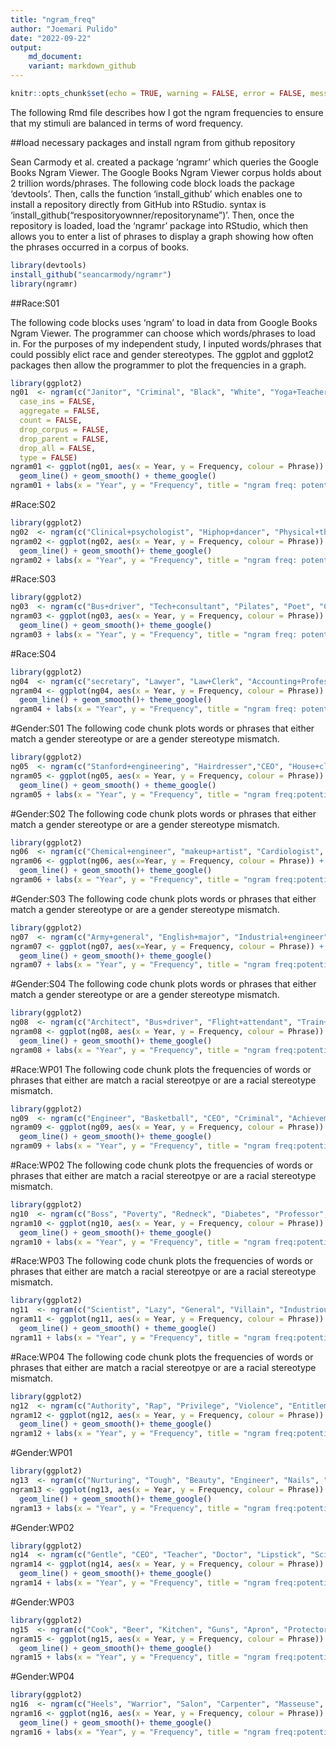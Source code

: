 ```yaml
---
title: "ngram_freq"
author: "Joemari Pulido"
date: "2022-09-22"
output:
    md_document:
    variant: markdown_github
---
```


```r
knitr::opts_chunk$set(echo = TRUE, warning = FALSE, error = FALSE, message = FALSE)
```

The following Rmd file describes how I got the ngram frequencies to ensure that my stimuli are balanced in terms of word frequency.

##load necessary packages and install ngram from github repository

Sean Carmody et al. created a package 'ngramr' which queries the Google Books Ngram Viewer. The Google Books Ngram Viewer corpus holds about 2 trillion words/phrases. The following code block loads the package 'devtools'. Then, calls the function 'install_github' which enables one to install a repository directly from GitHub into RStudio. syntax is 'install_github("respositoryownner/repositoryname")'. Then, once the repository is loaded, load the 'ngramr' package into RStudio, which then allows you to enter a list of phrases to display a graph showing how often the phrases occurred in a corpus of books.

```r
library(devtools)
install_github("seancarmody/ngramr")
library(ngramr)
```

##Race:S01

The following code blocks uses 'ngram' to load in data from Google Books Ngram Viewer. The programmer can choose which words/phrases to load in. For the purposes of my independent study, I inputed words/phrases that could possibly elict race and gender stereotypes. The ggplot and ggplot2 packages then allow the programmer to plot the frequencies in a graph.

```r
library(ggplot2)
ng01  <- ngram(c("Janitor", "Criminal", "Black", "White", "Yoga+Teacher", "Business+Executive","McDonalds", "Nail+tech", "Creative+writing+major", "Cardiologist", "Rapper", "Lunch+lady"), year_start = 2000, smoothing = 3,
  case_ins = FALSE,
  aggregate = FALSE,
  count = FALSE,
  drop_corpus = FALSE,
  drop_parent = FALSE,
  drop_all = FALSE,
  type = FALSE)
ngram01 <- ggplot(ng01, aes(x = Year, y = Frequency, colour = Phrase)) +
  geom_line() + geom_smooth() + theme_google()
ngram01 + labs(x = "Year", y = "Frequency", title = "ngram freq: potential race sentence stimuli")
```

#Race:S02

```r
library(ggplot2)
ng02  <- ngram(c("Clinical+psychologist", "Hiphop+dancer", "Physical+therapist", "unemployed", "BurgerKing+employee", "English+Professor", "Administrative+Assistant", "Mathematics+Professor", "speech+pathologist", "real+estate+agent", "highschool+dropout", "Psychology+Professor"),year_start = 2000)
ngram02 <- ggplot(ng02, aes(x = Year, y = Frequency, colour = Phrase)) +
  geom_line() + geom_smooth()+ theme_google()
ngram02 + labs(x = "Year", y = "Frequency", title = "ngram freq: potential race sentence stimuli")
```

#Race:S03

```r
library(ggplot2)
ng03  <- ngram(c("Bus+driver", "Tech+consultant", "Pilates", "Poet", "Congressman", "Train+conductor", "Social+worker", "college+dropout", "Civil+engineer", "Philosophy+professor", "Maintenance+Staff", "House+keeper"), year_start = 2000)
ngram03 <- ggplot(ng03, aes(x = Year, y = Frequency, colour = Phrase)) +
  geom_line() + geom_smooth()+ theme_google()
ngram03 + labs(x = "Year", y = "Frequency", title = "ngram freq: potential race sentence stimuli")
```

#Race:S04

```r
library(ggplot2)
ng04  <- ngram(c("secretary", "Lawyer", "Law+Clerk", "Accounting+Professor", "Jazz+musician"), year_start = 2000)
ngram04 <- ggplot(ng04, aes(x = Year, y = Frequency, colour = Phrase)) +
  geom_line() + geom_smooth()+ theme_google()
ngram04 + labs(x = "Year", y = "Frequency", title = "ngram freq: potential race sentence stimuli")
```

#Gender:S01 The following code chunk plots words or phrases that either match a gender stereotype or are a gender stereotype mismatch.

```r
library(ggplot2)
ng05  <- ngram(c("Stanford+engineering", "Hairdresser","CEO", "House+cleaner", "Data+analyst", "Elementary+teacher", "President","nursing+student", "Business+Executive", "RISD+fashion+major", "Neurologist","preschool+teacher"), year_start = 2000)
ngram05 <- ggplot(ng05, aes(x = Year, y = Frequency, colour = Phrase)) +
  geom_line() + geom_smooth() + theme_google()
ngram05 + labs(x = "Year", y = "Frequency", title = "ngram freq:potential gender sentence stimuli")
```

#Gender:S02 The following code chunk plots words or phrases that either match a gender stereotype or are a gender stereotype mismatch.

```r
library(ggplot2)
ng06  <- ngram(c("Chemical+engineer", "makeup+artist", "Cardiologist", "Babysitter", "Psychology+major", "secretary", "weightlifter", "midwife", "Computerscience+major", "Creative+writing+major", "Neurosurgeon", "School+principal"), year_start = 2000)
ngram06 <- ggplot(ng06, aes(x=Year, y = Frequency, colour = Phrase)) +
  geom_line() + geom_smooth()+ theme_google()
ngram06 + labs(x = "Year", y = "Frequency", title = "ngram freq:potential gender sentence stimuli")

```

#Gender:S03 The following code chunk plots words or phrases that either match a gender stereotype or are a gender stereotype mismatch.

```r
library(ggplot2)
ng07  <- ngram(c("Army+general", "English+major", "Industrial+engineer", "Librarian", "Airforce+captain", "social+worker", "carpenter", "teaching+assistant", "therapist", "yoga+instructor", "firefighter", "child+psychologist"), year_start = 2000)
ngram07 <- ggplot(ng07, aes(x=Year, y = Frequency, colour = Phrase)) +
  geom_line() + geom_smooth()+ theme_google()
ngram07 + labs(x = "Year", y = "Frequency", title = "ngram freq:potential gender sentence stimuli")

```

#Gender:S04 The following code chunk plots words or phrases that either match a gender stereotype or are a gender stereotype mismatch.

```r
library(ggplot2)
ng08  <- ngram(c("Architect", "Bus+driver", "Flight+attendant", "Train+conductor", "School+counselor", "Landscaper","Sewing+machinist", "Electrician", "Florist", "Construction+worker", "Office+clerk", "Wall+tiler", "Administrative+assistant", "forklift+driver" ), year_start = 2000)
ngram08 <- ggplot(ng08, aes(x = Year, y = Frequency, colour = Phrase)) +
  geom_line() + geom_smooth()+ theme_google()
ngram08 + labs(x = "Year", y = "Frequency", title = "ngram freq:potential gender sentence stimuli")

```

#Race:WP01 The following code chunk plots the frequencies of words or phrases that either are match a racial stereotpye or are a racial stereotype mismatch.

```r
library(ggplot2)
ng09  <- ngram(c("Engineer", "Basketball", "CEO", "Criminal", "Achievement", "Homeless", "Doctor", "Janitor", "Cop", "Thief","Racist", "Aggresive"), year_start = 2000)
ngram09 <- ggplot(ng09, aes(x = Year, y = Frequency, colour = Phrase)) +
  geom_line() + geom_smooth()+ theme_google()
ngram09 + labs(x = "Year", y = "Frequency", title = "ngram freq:potential race word pair stimuli")
```

#Race:WP02 The following code chunk plots the frequencies of words or phrases that either are match a racial stereotpye or are a racial stereotype mismatch.

```r
library(ggplot2)
ng10  <- ngram(c("Boss", "Poverty", "Redneck", "Diabetes", "Professor", "Cocaine", "Unseasoned", "Spices", "Congressman", "RNB", "Captain", "Gang+member"), year_start = 2000)
ngram10 <- ggplot(ng10, aes(x = Year, y = Frequency, colour = Phrase)) +
  geom_line() + geom_smooth()+ theme_google()
ngram10 + labs(x = "Year", y = "Frequency", title = "ngram freq:potential race word pair stimuli")

```

#Race:WP03 The following code chunk plots the frequencies of words or phrases that either are match a racial stereotpye or are a racial stereotype mismatch.

```r
library(ggplot2)
ng11  <- ngram(c("Scientist", "Lazy", "General", "Villain", "Industrious", "Ignorant", "Ambitious", "Musical", "Progressive", "Dancer", "Loud", "Hiphop"), year_start = 2000)
ngram11 <- ggplot(ng11, aes(x = Year, y = Frequency, colour = Phrase)) +
  geom_line() + geom_smooth() + theme_google()
ngram11 + labs(x = "Year", y = "Frequency", title = "ngram freq:potential race word pair stimuli")
```

#Race:WP04 The following code chunk plots the frequencies of words or phrases that either are match a racial stereotpye or are a racial stereotype mismatch.

```r
library(ggplot2)
ng12  <- ngram(c("Authority", "Rap", "Privilege", "Violence", "Entitlement", "Healthcare", "Researcher","Teen+mom", "Purity", "Beggar", "Colonizer", "Struggling", "Nurturing", "Angry"), year_start = 2000)
ngram12 <- ggplot(ng12, aes(x = Year, y = Frequency, colour = Phrase)) +
  geom_line() + geom_smooth()+ theme_google()
ngram12 + labs(x = "Year", y = "Frequency", title = "ngram freq:potential race word pair stimuli")

```

#Gender:WP01

```r
library(ggplot2)
ng13  <- ngram(c("Nurturing", "Tough", "Beauty", "Engineer", "Nails", "Mechanic", "Counselor", "Welder", "Soft", "Hard", "Weak", "Strong"), year_start = 2000)
ngram13 <- ggplot(ng13, aes(x = Year, y = Frequency, colour = Phrase)) +
  geom_line() + geom_smooth()+ theme_google()
ngram13 + labs(x = "Year", y = "Frequency", title = "ngram freq:potential gender word pair stimuli")
```

#Gender:WP02

```r
library(ggplot2)
ng14  <- ngram(c("Gentle", "CEO", "Teacher", "Doctor", "Lipstick", "Scientist", "Caregiver", "Breadwinner", "Dolls", "Wrestler", "Barbie", "Business"), year_start = 2000)
ngram14 <- ggplot(ng14, aes(x = Year, y = Frequency, colour = Phrase)) +
  geom_line() + geom_smooth()+ theme_google()
ngram14 + labs(x = "Year", y = "Frequency", title = "ngram freq:potential gender word pair stimuli")
```

#Gender:WP03

```r
library(ggplot2)
ng15  <- ngram(c("Cook", "Beer", "Kitchen", "Guns", "Apron", "Protector", "Dependant", "Provider", "Education", "Muscles", "Dress", "Soldier"), year_start = 2000)
ngram15 <- ggplot(ng15, aes(x = Year, y = Frequency, colour = Phrase)) +
  geom_line() + geom_smooth()+ theme_google()
ngram15 + labs(x = "Year", y = "Frequency", title = "ngram freq:potential gender word pair stimuli")
```

#Gender:WP04

```r
library(ggplot2)
ng16  <- ngram(c("Heels", "Warrior", "Salon", "Carpenter", "Masseuse", "Whiskey", "Tailor", "Hammer", "Sewing", "Electrician", "Broom", "Bodybuilder", "Ceramicist", "Wrench"), year_start = 2000)
ngram16 <- ggplot(ng16, aes(x = Year, y = Frequency, colour = Phrase)) +
  geom_line() + geom_smooth()+ theme_google()
ngram16 + labs(x = "Year", y = "Frequency", title = "ngram freq:potential gender word pair stimuli")

```
